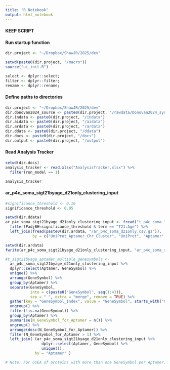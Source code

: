 ```yaml
---
title: "R Notebook"
output: html_notebook
---
```


#### KEEP SCRIPT

#### Run startup function
```r
dir.project <- "~/Dropbox/ShawJR/2025/dev"

setwd(paste0(dir.project, "/macro"))
source("ui_init.R")

select <- dplyr::select;
filter <- dplyr::filter;
rename <- dplyr::rename;
```

#### Define paths to directories
```r
dir.project <- "~/Dropbox/ShawJR/2025/dev"
dir.donovan2024_source <- paste0(dir.project, "/rawdata/Donovan2024_syn31481952.5")
dir.indata <- paste0(dir.project, "/indata")
dir.aidata <- paste0(dir.project, "/aidata")
dir.ardata <- paste0(dir.project, "/ardata")
dir.ddata <- paste0(dir.project, "/ddata")
dir.docs <- paste0(dir.project, "/docs")
dir.output <- paste0(dir.project, "/output")
```

#### Read Analysis Tracker
```r
setwd(dir.docs)
analysis_tracker <- read.xlsx("AnalysisTracker.xlsx") %>%
  filter(run_model == 1)

analysis_tracker
```

#### ar_p4c_soma_sigt21byage_d21only_clustering_input
```r
#significance_threshold <- 0.10
significance_threshold <- 0.05

setwd(dir.ddata)
ar_p4c_soma_sigt21byage_d21only_clustering_input <- fread("t_p4c_soma_lm_singleaptamer_tidy.csv.gz") %>%
  filter(PadjBH<significance_threshold & term == "T21:Age") %>%
  left_join(fread(paste0(dir.ardata, "/ar_p4c_soma_d21only.csv.gz")),
            by = c("UniProt_Aptamer_Chr_Cluster", "UniProt", "Aptamer", "Cluster"))

setwd(dir.ardata)
fwrite(ar_p4c_soma_sigt21byage_d21only_clustering_input, "ar_p4c_soma_sigt21byage_d21only_clustering_input.csv.gz")
```

```r
#t_sigt21byage_aptamer_multiple_genesymbols <- 
  ar_p4c_soma_sigt21byage_d21only_clustering_input %>%
  dplyr::select(Aptamer, GeneSymbol) %>%
  unique() %>%
  arrange(GeneSymbol) %>%
  group_by(Aptamer) %>%
  separate(GeneSymbol,
           into = c(paste0("GeneSymbol", seq(1:4))),
           sep = " ", extra = "merge", remove = TRUE) %>%
  gather(key = "GeneSymbol_Index", value = "GeneSymbol", starts_with("GeneSymbol")) %>%
  ungroup() %>%
  filter(!is.na(GeneSymbol)) %>%
  group_by(Aptamer) %>%
  summarise(N_GeneSymbol_for_Aptamer = n()) %>%
  ungroup() %>%
  arrange(desc(N_GeneSymbol_for_Aptamer)) %>%
  filter(N_GeneSymbol_for_Aptamer > 1) %>%
  left_join( (ar_p4c_soma_sigt21byage_d21only_clustering_input %>%
                dplyr::select(Aptamer, GeneSymbol) %>%
                unique()),
             by = "Aptamer" )

# Note: For GSEA of proteins with more than one GeneSymbol per Aptamer, the first GeneSymbol listed will be used in the GSEA...
```

